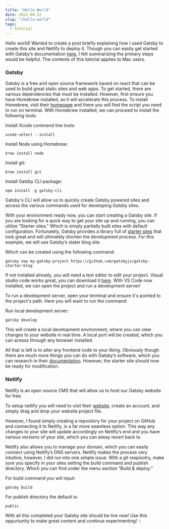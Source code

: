 ```yaml
---
title: "Hello World"
date: 2021-04-22
slug: "/hello-world"
tags:
  - Tutorial
---
```


Hello world! Wanted to create a post briefly explaining how I used Gatsby to create this site and Netlify to deploy it. Though you can easily get started with Gatsby’s documentation [here](https://www.gatsbyjs.com/docs/), I felt summarizing the primary steps would be helpful. The contents of this tutorial applies to Mac users.

### Gatsby

Gatsby is a free and open source framework based on react that can be used to build great static sites and web apps. To get started, there are various dependencies that must be installed. However, first ensure you have Homebrew installed, as it will accelerate this process. To install Homebrew, visit their [homepage](https://brew.sh) and there you will find the script you need to run on terminal. With Homebrew installed, we can proceed to install the following tools:

Install Xcode command line tools:

```noLineNumbers
xcode-select --install
```

Install Node using Homebrew:

```noLineNumbers
brew install node
```

Install git:

```noLineNumbers
brew install git
```

Install Gatsby CLI package:

```noLineNumbers
npm install -g gatsby-cli
```
Gatsby's CLI will allow us to quickly create Gatsby powered sites and access the various commands used for developing Gatsby sites.

With your environment ready now, you can start creating a Gatsby site. If you are looking for a quick way to get your site up and running, you can utilize “Starter sites." Which is simply partially built sites with default configuration. Fortunately, Gatsby provides a library full of [starter sites](https://www.gatsbyjs.com/starters/) that look great and will ultimately shorten the development process. For this example, we will use Gatsby’s stater blog site. 

Which can be created using the following command:

```noLineNumbers
gatsby new my-gatsby-project https://github.com/gatsbyjs/gatsby-starter-blog
```

If not installed already, you will need a text editor to edit your project. Visual studio code works great, you can download it [here](https://code.visualstudio.com/download). With VS Code now installed, we can open the project and run a development server!

To run a development server, open your terminal and ensure it's pointed to the project's path. Here you will want to run the command:

Run local development server:
```noLineNumbers
gatsby develop
```

This will create a local development environment, where you can view changes to your website in real time. A local port will be created, which you can acesss through any browser installed.

All that is left is to alter any frontend code to your liking. Obviously though there are much more things you can do with Gatsby’s software, which you can research in their [documentation](https://www.gatsbyjs.com/docs/). However, the starter site should now be ready for modification. 

### Netlify

Netlify is an open source CMS that will allow us to host our Gatsby website for free.

To setup netlify you will need to visit their [website](https://www.netlify.com), create an account, and simply drag and drop your website project file.

However, I found simply creating a repository for your project on GitHub and connecting it to Netlify, is a far more seamless option. This way any changes to your site will update accordingly on Netlify’s end and you have various versions of your site, which you can alway revert back to.

Netlify also allows you to manage your domain, which you can easily connect using Netlify’s DNS servers. Netlify makes the process very intuitive, however, I did run into one simple issue. With a git respisotry, make sure you specify in your sites setting the build command and publish directory. Which you can find under the menu section “Build & deploy.”

For build command you will input:

```noLineNumbers
gatsby build
```

For publish directory the default is:

```noLineNumbers
public
```

With all this completed your Gatsby site should be live now! Use this oppurtunity to make great content and continue experimenting! 💡
